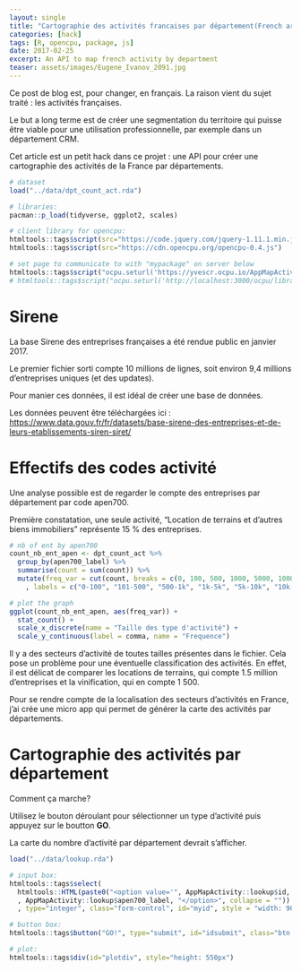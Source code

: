 ```yaml
---
layout: single
title: "Cartographie des activités francaises par département(French article)"
categories: [hack]
tags: [R, opencpu, package, js]
date: 2017-02-25
excerpt: An API to map french activity by department 
teaser: assets/images/Eugene_Ivanov_2091.jpg
---
```


Ce post de blog est, pour changer, en français. La raison vient du sujet traité : les activités françaises.

Le but a long terme est de créer une segmentation du territoire qui puisse être viable pour une utilisation professionnelle, par exemple dans un département CRM.

Cet article est un petit hack dans ce projet : une API pour créer une cartographie des activités de la France par départements.

```r
# dataset
load("../data/dpt_count_act.rda")

# libraries:
pacman::p_load(tidyverse, ggplot2, scales)

# client library for opencpu:
htmltools::tags$script(src="https://code.jquery.com/jquery-1.11.1.min.js")
htmltools::tags$script(src="https://cdn.opencpu.org/opencpu-0.4.js")

# set page to communicate to with "mypackage" on server below
htmltools::tags$script("ocpu.seturl('https://yvescr.ocpu.io/AppMapActivity/R')")
# htmltools::tags$script("ocpu.seturl('http://localhost:3000/ocpu/library/AppMapActivity/R')")

```

# Sirene

La base Sirene des entreprises françaises a été rendue public en janvier 2017.

Le premier fichier sorti compte 10 millions de lignes, soit environ 9,4 millions  d'entreprises uniques (et des updates).

Pour manier ces données, il est idéal de créer une base de données.

Les données peuvent être téléchargées ici :
[https://www.data.gouv.fr/fr/datasets/base-sirene-des-entreprises-et-de-leurs-etablissements-siren-siret/](https://www.data.gouv.fr/fr/datasets/base-sirene-des-entreprises-et-de-leurs-etablissements-siren-siret/)

# Effectifs des codes activité

Une analyse possible est de regarder le compte des entreprises par département par code apen700.

Première constatation, une seule activité, "Location de terrains et d'autres biens immobiliers" représente 15 % des entreprises.

```r
# nb of ent by apen700
count_nb_ent_apen <- dpt_count_act %>%
  group_by(apen700_label) %>%
  summarise(count = sum(count)) %>%
  mutate(freq_var = cut(count, breaks = c(0, 100, 500, 1000, 5000, 10000, 50000, 100000, Inf)
    , labels = c("0-100", "101-500", "500-1k", "1k-5k", "5k-10k", "10k-50k", "50k-100k", "100k+")))

# plot the graph
ggplot(count_nb_ent_apen, aes(freq_var)) +
  stat_count() +
  scale_x_discrete(name = "Taille des type d'activité") +
  scale_y_continuous(label = comma, name = "Frequence")
```

Il y a des secteurs d'activité de toutes tailles présentes dans le fichier. Cela pose un problème pour une éventuelle classification des activités. En effet, il est délicat de comparer les locations de terrains, qui compte 1.5 million d'entreprises et la vinification, qui en compte 1 500.

Pour se rendre compte de la localisation des secteurs d'activités en France, j'ai crée une micro app qui permet de générer la carte des activités par départements.

# Cartographie des activités par département

Comment ça marche?

Utilisez le bouton déroulant pour sélectionner un type d'activité puis appuyez sur le boutton __GO__.

La carte du nombre d'activité par département devrait s'afficher.


<script> 

$(function(){

  $('container-fluid main-container').css({'visibility': 'visible'});

  var act_id = 1;

  var req = $("#plotdiv").rplot("display_activity", {activity_to_display : Number(act_id)});

  $("#idsubmit").click(function(e){
  
 var act_id = $("#myid").val();
  
    var req = $("#plotdiv").rplot("display_activity", {activity_to_display : Number(act_id)});

  });

});
  
</script>

```r
load("../data/lookup.rda")

# input box:
htmltools::tags$select(
  htmltools::HTML(paste0("<option value='", AppMapActivity::lookup$id, "'>"
  , AppMapActivity::lookup$apen700_label, "</option>", collapse = ""))
  , type="integer", class="form-control", id="myid", style = "width: 90%;")

# button box:
htmltools::tags$button("GO!", type="submit", id="idsubmit", class="btn btn-default")
```

```r
# plot:
htmltools::tags$div(id="plotdiv", style="height: 550px")
```
